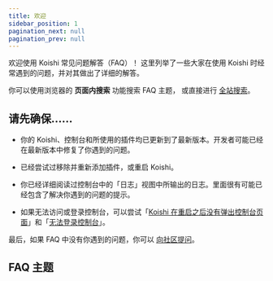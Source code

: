 ```yaml
---
title: 欢迎
sidebar_position: 1
pagination_next: null
pagination_prev: null
---
```



欢迎使用 Koishi 常见问题解答（FAQ）！
这里列举了一些大家在使用 Koishi 时经常遇到的问题，并对其做出了详细的解答。

你可以使用浏览器的 **页面内搜索** 功能搜索 FAQ 主题，
或直接进行 [全站搜索](/search)。

## 请先确保……

- 你的 Koishi、控制台和所使用的插件均已更新到了最新版本。开发者可能已经在最新版本中修复了你遇到的问题。

- 已经尝试过移除并重新添加插件，或重启 Koishi。

- 你已经详细阅读过控制台中的「日志」视图中所输出的日志。里面很有可能已经包含了解决你遇到的问题的提示。

- 如果无法访问或登录控制台，可以尝试「[Koishi 在重启之后没有弹出控制台页面](/faq/8)」和「[无法登录控制台](/faq/9)」。

最后，如果 FAQ 中没有你遇到的问题，你可以 [向社区提问](/community)。

## FAQ 主题

<CardList />
